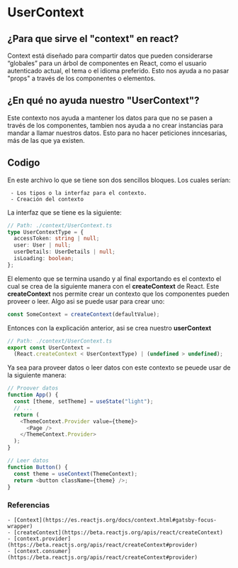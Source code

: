 # UserContext

## ¿Para que sirve el "context" en react?

Context está diseñado para compartir datos que pueden considerarse “globales” para un árbol de componentes en React, como el usuario autenticado actual, el tema o el idioma preferido.
Esto nos ayuda a no pasar "props" a través de los componentes o elementos.

## ¿En qué no ayuda nuestro "UserContext"?

Este contexto nos ayuda a mantener los datos para que no se pasen a través de los componentes, tambien nos ayuda a no crear instancias para mandar a llamar nuestros datos.
Esto para no hacer peticiones inncesarias, más de las que ya existen.

## Codigo

En este archivo lo que se tiene son dos sencillos bloques. Los cuales serían:

     - Los tipos o la interfaz para el contexto.
     - Creación del contexto

La interfaz que se tiene es la siguiente:

```ts
// Path: ./context/UserContext.ts
type UserContextType = {
  accessToken: string | null;
  user: User | null;
  userDetails: UserDetails | null;
  isLoading: boolean;
};
```

El elemento que se termina usando y al final exportando es el contexto el cual se crea de la siguiente manera con el **createContext** de React.
Este **createContext** nos permite crear un contexto que los componentes pueden proveer o leer. Algo asi se puede usar para crear uno:

```js
const SomeContext = createContext(defaultValue);
```

Entonces con la explicación anterior, asi se crea nuestro **userContext**

```js
// Path: ./context/UserContext.ts
export const UserContext =
  (React.createContext < UserContextType) | (undefined > undefined);
```

Ya sea para proveer datos o leer datos con este contexto se peuede usar de la siguiente manera:

```js
// Proover datos
function App() {
  const [theme, setTheme] = useState("light");
  // ...
  return (
    <ThemeContext.Provider value={theme}>
      <Page />
    </ThemeContext.Provider>
  );
}
```

```js
// Leer datos
function Button() {
  const theme = useContext(ThemeContext);
  return <button className={theme} />;
}
```

### Referencias

    - [Context](https://es.reactjs.org/docs/context.html#gatsby-focus-wrapper)
    - [createContext](https://beta.reactjs.org/apis/react/createContext)
    - [context.provider](https://beta.reactjs.org/apis/react/createContext#provider)
    - [context.consumer](https://beta.reactjs.org/apis/react/createContext#provider)
